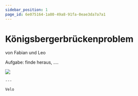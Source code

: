 ```yaml
---
sidebar_position: 1
page_id: 6e075164-1a80-49a8-91fa-0eae3da7a7a1
---
```



# Königsbergerbrückenproblem

von Fabian und Leo



Aufgabe: finde heraus, ....

<AdventureOptions>
  <AdventureOption label="a" nextGuessIn={60}>
    
![](./images/Konigsberg_bridges.png)

    ---

    Velo
  </AdventureOption>
</AdventureOptions>


